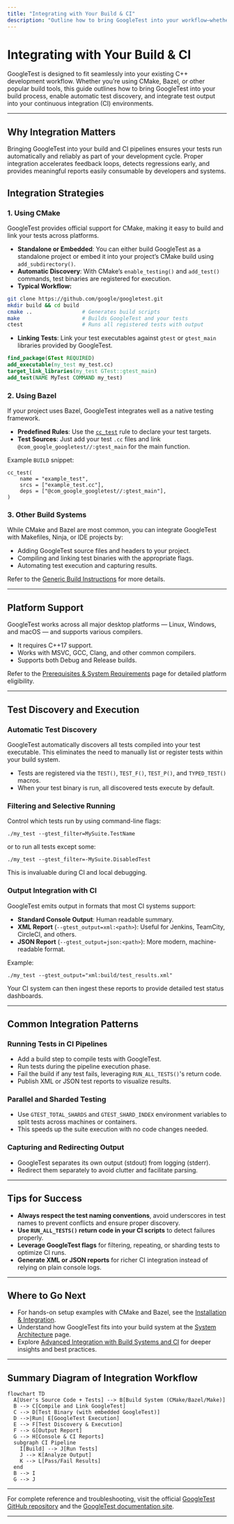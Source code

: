 ```yaml
---
title: "Integrating with Your Build & CI"
description: "Outline how to bring GoogleTest into your workflow—whether using CMake, Bazel, or other C++ build tools. Touch on platform support, test discovery, and how output integrates with CI systems and related open source tooling. Highlight typical integration strategies and point to advanced resources for further study."
---
```


# Integrating with Your Build & CI

GoogleTest is designed to fit seamlessly into your existing C++ development workflow. Whether you’re using CMake, Bazel, or other popular build tools, this guide outlines how to bring GoogleTest into your build process, enable automatic test discovery, and integrate test output into your continuous integration (CI) environments.

---

## Why Integration Matters

Bringing GoogleTest into your build and CI pipelines ensures your tests run automatically and reliably as part of your development cycle. Proper integration accelerates feedback loops, detects regressions early, and provides meaningful reports easily consumable by developers and systems.

## Integration Strategies

### 1. Using CMake

GoogleTest provides official support for CMake, making it easy to build and link your tests across platforms.

- **Standalone or Embedded**: You can either build GoogleTest as a standalone project or embed it into your project’s CMake build using `add_subdirectory()`.
- **Automatic Discovery**: With CMake’s `enable_testing()` and `add_test()` commands, test binaries are registered for execution.
- **Typical Workflow:**

```bash
git clone https://github.com/google/googletest.git
mkdir build && cd build
cmake ..                # Generates build scripts
make                    # Builds GoogleTest and your tests
ctest                   # Runs all registered tests with output
```

- **Linking Tests**: Link your test executables against `gtest` or `gtest_main` libraries provided by GoogleTest.

```cmake
find_package(GTest REQUIRED)
add_executable(my_test my_test.cc)
target_link_libraries(my_test GTest::gtest_main)
add_test(NAME MyTest COMMAND my_test)
```

### 2. Using Bazel

If your project uses Bazel, GoogleTest integrates well as a native testing framework.

- **Predefined Rules**: Use the [`cc_test`](https://docs.bazel.build/versions/main/be/c-cpp.html#cc_test) rule to declare your test targets.
- **Test Sources**: Just add your test `.cc` files and link `@com_google_googletest//:gtest_main` for the main function.

Example `BUILD` snippet:

```bazel
cc_test(
    name = "example_test",
    srcs = ["example_test.cc"],
    deps = ["@com_google_googletest//:gtest_main"],
)
```

### 3. Other Build Systems

While CMake and Bazel are most common, you can integrate GoogleTest with Makefiles, Ninja, or IDE projects by:

- Adding GoogleTest source files and headers to your project.
- Compiling and linking test binaries with the appropriate flags.
- Automating test execution and capturing results.

Refer to the [Generic Build Instructions](https://github.com/google/googletest#generic-build-instructions) for more details.

---

## Platform Support

GoogleTest works across all major desktop platforms — Linux, Windows, and macOS — and supports various compilers.

- It requires C++17 support.
- Works with MSVC, GCC, Clang, and other common compilers.
- Supports both Debug and Release builds.

Refer to the [Prerequisites & System Requirements](../getting-started/setup-prerequisites-installation/prerequisites-system-requirements.md) page for detailed platform eligibility.

---

## Test Discovery and Execution

### Automatic Test Discovery

GoogleTest automatically discovers all tests compiled into your test executable. This eliminates the need to manually list or register tests within your build system.

- Tests are registered via the `TEST()`, `TEST_F()`, `TEST_P()`, and `TYPED_TEST()` macros.
- When your test binary is run, all discovered tests execute by default.

### Filtering and Selective Running

Control which tests run by using command-line flags:

```shell
./my_test --gtest_filter=MySuite.TestName
```

or to run all tests except some:

```shell
./my_test --gtest_filter=-MySuite.DisabledTest
```

This is invaluable during CI and local debugging.

### Output Integration with CI

GoogleTest emits output in formats that most CI systems support:

- **Standard Console Output**: Human readable summary.
- **XML Report** (`--gtest_output=xml:<path>`): Useful for Jenkins, TeamCity, CircleCI, and others.
- **JSON Report** (`--gtest_output=json:<path>`): More modern, machine-readable format.

Example:

```shell
./my_test --gtest_output="xml:build/test_results.xml"
```

Your CI system can then ingest these reports to provide detailed test status dashboards.

---

## Common Integration Patterns

### Running Tests in CI Pipelines

- Add a build step to compile tests with GoogleTest.
- Run tests during the pipeline execution phase.
- Fail the build if any test fails, leveraging `RUN_ALL_TESTS()`'s return code.
- Publish XML or JSON test reports to visualize results.

### Parallel and Sharded Testing

- Use `GTEST_TOTAL_SHARDS` and `GTEST_SHARD_INDEX` environment variables to split tests across machines or containers.
- This speeds up the suite execution with no code changes needed.

### Capturing and Redirecting Output

- GoogleTest separates its own output (stdout) from logging (stderr).
- Redirect them separately to avoid clutter and facilitate parsing.

---

## Tips for Success

- **Always respect the test naming conventions**, avoid underscores in test names to prevent conflicts and ensure proper discovery.
- **Use `RUN_ALL_TESTS()` return code in your CI scripts** to detect failures properly.
- **Leverage GoogleTest flags** for filtering, repeating, or sharding tests to optimize CI runs.
- **Generate XML or JSON reports** for richer CI integration instead of relying on plain console logs.

---

## Where to Go Next

- For hands-on setup examples with CMake and Bazel, see the [Installation & Integration](../getting-started/setup-prerequisites-installation/installation-integration.md).
- Understand how GoogleTest fits into your build system at the [System Architecture](../overview/inside-googletest/architecture-overview.md) page.
- Explore [Advanced Integration with Build Systems and CI](../guides/advanced-usage-integration/integration-build-systems.md) for deeper insights and best practices.

---

## Summary Diagram of Integration Workflow

```mermaid
flowchart TD
  A[User's Source Code + Tests] --> B[Build System (CMake/Bazel/Make)]
  B --> C[Compile and Link GoogleTest]
  C --> D[Test Binary (with embedded GoogleTest)]
  D -->|Run| E[GoogleTest Execution]
  E --> F[Test Discovery & Execution]
  F --> G[Output Report]
  G --> H[Console & CI Reports]
  subgraph CI Pipeline
    I[Build] --> J[Run Tests]
    J --> K[Analyze Output]
    K --> L[Pass/Fail Results]
  end
  B --> I
  G --> J
```

---

For complete reference and troubleshooting, visit the official [GoogleTest GitHub repository](https://github.com/google/googletest) and the [GoogleTest documentation site](https://google.github.io/googletest/).

---